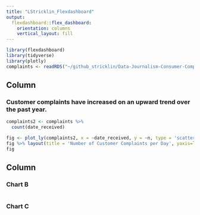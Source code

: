 ```yaml
---
title: "LStricklin_Flexdashboard"
output: 
  flexdashboard::flex_dashboard:
    orientation: columns
    vertical_layout: fill
---
```


```r
library(flexdashboard)
library(tidyverse)
library(plotly)
complaints <- readRDS("~/github_stricklin/Data-Journalism-Consumer-Complaints/complaints.rds")
```

Column {data-width=650}
-----------------------------------------------------------------------

### Customer complaints have increased on an upward trend over the past year.

```r



complaints2 <- complaints %>%
  count(date_received)

fig <- plot_ly(complaints2, x = ~date_received, y = ~n, type = 'scatter', mode = 'lines')
fig %>% layout(title = 'Number of Customer Complaints per Day', yaxis=list(title = 'Date Received'), xaxis = list(title='Number of Complaints'))
fig

```

Column {data-width=350}
-----------------------------------------------------------------------

### Chart B

```r

```

### Chart C

```r

```

